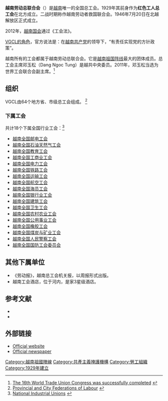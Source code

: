 {{Infobox Union
|name= 越南劳动总联合会
|country= [[越南|越南]]
|affiliation= [[世界工会联合会|世界工会联合会]]
|members= 4.3百万
|full_name= 越南劳动总联合会
|native_name= Tổng Liên đoàn Lao động Việt Nam
|image=
|founded= 1929年7月29日
|current=
|head=
|dissolved_date=
|dissolved_state=
|merged_into=
|office= [[河内|河内]]
|people= 邓玉松（主席）
|website= http://www.congdoanvn.org.vn
|footnotes=
}}
<!-- Include all unused fields for future use. See [[template_talk:Infobox_Union|template talk:Infobox Union]] for usage. -->
'''越南劳动总联合会'''（{{vie|v=Tổng Liên đoàn Lao động Việt Nam|hn=總聯團勞動越南}}）是[[越南|越南]]唯一的全国总工会。1929年其前身作为'''红色工人总工会'''在北方成立。二战时期称作越南劳动者救国联合会。1946年7月20日在北越解放区正式成立。 

2012年，[[越南国会|越南国会]]通过《工会法》。

[https://web.archive.org/web/20110721171935/http://www.congdoanvn.org.vn/details.asp?l=1&c=36&c2=36&m=207 VGCL的角色]，官方说法是：在[[越南共产党|越南共产党]]的领导下，“有责任实现党的方针政策”。

越南所有的工会都属于越南劳动总联合会。它是[[越南祖国阵线|越南祖国阵线]]最大的团体成员。总工会主席邓玉松（Dang Ngoc Tung）是越共中央委员。2011年，邓玉松当选为世界工会联合会副主席。<ref>[http://www.congdoanvn.org.vn/english/details.asp?l=1&c=228&c2=228&m=553 The 16th World Trade Union Congress was successfully completed] {{webarchive|url=https://web.archive.org/web/20120504134738/http://www.congdoanvn.org.vn/english/details.asp?l=1&c=228&c2=228&m=553 |date=2012-05-04 }}</ref>

== 组织==

VGCL由64个地方省、市级总工会组成。 <ref>[http://www.congdoanvn.org.vn/english/details.asp?l=1&c=238&c2=238&m=222 Provincial and City Federations of Labour] {{webarchive|url=https://web.archive.org/web/20140502005725/http://www.congdoanvn.org.vn/english/details.asp?l=1&c=238&c2=238&m=222 |date=2014-05-02 }}</ref>

=== 下属工会 ===

共计18个下属全国行业工会：<ref>[http://www.congdoanvn.org.vn/english/details.asp?l=1&c=237&c2=237&m=221 National Industrial Unions] {{webarchive|url=https://web.archive.org/web/20140502010316/http://www.congdoanvn.org.vn/english/details.asp?l=1&c=237&c2=237&m=221 |date=2014-05-02 }}</ref>

*[[越南全国邮电工会|越南全国邮电工会]]
*[[越南全国石油天然气工会|越南全国石油天然气工会]]
*[[越南全国教育工会|越南全国教育工会]]
*[[越南全国工商业工会|越南全国工商业工会]]
*[[越南全国电力工会|越南全国电力工会]]
*[[越南全国铁路工会|越南全国铁路工会]]
*[[越南全国运输工会|越南全国运输工会]]
*[[越南全国航空工会|越南全国航空工会]]
*[[越南全国海员工会|越南全国海员工会]]
*[[越南全国银行业工会|越南全国银行业工会]]
*[[越南全国建筑工会|越南全国建筑工会]]
*[[越南全国卫生工会|越南全国卫生工会]]
*[[越南全国农村农业工会|越南全国农村农业工会]]
*[[越南全国公用事业工会|越南全国公用事业工会]]
*[[越南全国橡胶工会|越南全国橡胶工会]]
*[[越南全国煤炭与矿业工会|越南全国煤炭与矿业工会]]
*[[越南全国人民警察工会|越南全国人民警察工会]]
*[[越南全国国防工会委员会|越南全国国防工会委员会]]
==其他下属单位==
*《劳动报》，越南总工会机关报，以周报形式出版。
*越南工会酒店，位于河内，是家3星级酒店。

==参考文献==
{{Reflist}}
*{{cite book
 | year = 2005
 | title = Trade Unions of the World
 | editor = [[International_Centre_for_Trade_Union_Rights|ICTUR]] et al.,
 | edition = 6th
 | publisher = John Harper Publishing
 | location = London, UK
 | isbn = 0-9543811-5-7
}}
*{{cite web
 | title=VietNamNet Bridge
 | work=News report on 75 years
 | url=http://english.vietnamnet.vn/politics/2004/07/221562/
 | accessdate=2006-06-10
 | deadurl=yes
 | archiveurl=https://web.archive.org/web/20041101090810/http://english.vietnamnet.vn/politics/2004/07/221562/
 | archivedate=2004-11-01
 }} 

==外部链接==
*[https://web.archive.org/web/20061006221959/http://www.congdoanvn.org.vn/english/default.asp Official website]
*[http://www.laodong.com.vn Official newspaper] {{Wayback|url=http://www.laodong.com.vn/ |date=20091007004816 }}
[[Category:越南祖國陣線|Category:越南祖國陣線]]
[[Category:共產主義掩護機構|Category:共產主義掩護機構]]
[[Category:勞工組織|Category:勞工組織]]
[[Category:1929年建立|Category:1929年建立]]